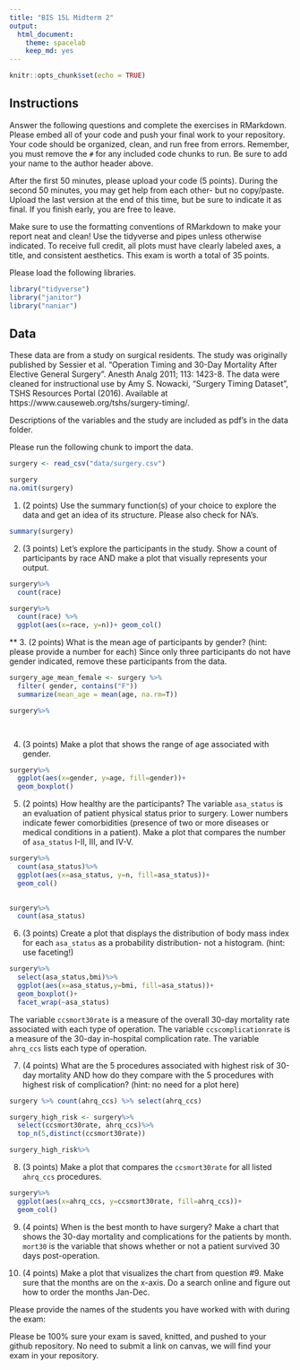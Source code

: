 ```yaml
---
title: "BIS 15L Midterm 2"
output:
  html_document: 
    theme: spacelab
    keep_md: yes
---
```


```r
knitr::opts_chunk$set(echo = TRUE)
```

## Instructions
Answer the following questions and complete the exercises in RMarkdown. Please embed all of your code and push your final work to your repository. Your code should be organized, clean, and run free from errors. Remember, you must remove the `#` for any included code chunks to run. Be sure to add your name to the author header above.  

After the first 50 minutes, please upload your code (5 points). During the second 50 minutes, you may get help from each other- but no copy/paste. Upload the last version at the end of this time, but be sure to indicate it as final. If you finish early, you are free to leave.

Make sure to use the formatting conventions of RMarkdown to make your report neat and clean! Use the tidyverse and pipes unless otherwise indicated. To receive full credit, all plots must have clearly labeled axes, a title, and consistent aesthetics. This exam is worth a total of 35 points. 

Please load the following libraries.
```r
library("tidyverse")
library("janitor")
library("naniar")
```

## Data
These data are from a study on surgical residents. The study was originally published by Sessier et al. “Operation Timing and 30-Day Mortality After Elective General Surgery”. Anesth Analg 2011; 113: 1423-8. The data were cleaned for instructional use by Amy S. Nowacki, “Surgery Timing Dataset”, TSHS Resources Portal (2016). Available at https://www.causeweb.org/tshs/surgery-timing/.

Descriptions of the variables and the study are included as pdf's in the data folder.  

Please run the following chunk to import the data.
```r
surgery <- read_csv("data/surgery.csv")
```
```r
surgery
na.omit(surgery)
```

1. (2 points) Use the summary function(s) of your choice to explore the data and get an idea of its structure. Please also check for NA's.
```r
summary(surgery)
```


2. (3 points) Let's explore the participants in the study. Show a count of participants by race AND make a plot that visually represents your output.
```r
surgery%>%
  count(race)
```
```r
surgery%>%
  count(race) %>%
  ggplot(aes(x=race, y=n))+ geom_col()
```

**
3. (2 points) What is the mean age of participants by gender? (hint: please provide a number for each) Since only three participants do not have gender indicated, remove these participants from the data.
```r
surgery_age_mean_female <- surgery %>%
  filter( gender, contains("F"))
  summarize(mean_age = mean(age, na.rm=T))
```
```r
surgery%>%
 
```
```r

```

4. (3 points) Make a plot that shows the range of age associated with gender.
```r
surgery%>%
  ggplot(aes(x=gender, y=age, fill=gender))+
  geom_boxplot()
```


5. (2 points) How healthy are the participants? The variable `asa_status` is an evaluation of patient physical status prior to surgery. Lower numbers indicate fewer comorbidities (presence of two or more diseases or medical conditions in a patient). Make a plot that compares the number of `asa_status` I-II, III, and IV-V.

```r
surgery%>%
  count(asa_status)%>%
  ggplot(aes(x=asa_status, y=n, fill=asa_status))+
  geom_col()
  
```
```r
surgery%>%
  count(asa_status)
```

6. (3 points) Create a plot that displays the distribution of body mass index for each `asa_status` as a probability distribution- not a histogram. (hint: use faceting!)
```r
surgery%>%
  select(asa_status,bmi)%>%
  ggplot(aes(x=asa_status,y=bmi, fill=asa_status))+
  geom_boxplot()+
  facet_wrap(~asa_status)
```

The variable `ccsmort30rate` is a measure of the overall 30-day mortality rate associated with each type of operation. The variable `ccscomplicationrate` is a measure of the 30-day in-hospital complication rate. The variable `ahrq_ccs` lists each type of operation.  

7. (4 points) What are the 5 procedures associated with highest risk of 30-day mortality AND how do they compare with the 5 procedures with highest risk of complication? (hint: no need for a plot here)
```r
surgery %>% count(ahrq_ccs) %>% select(ahrq_ccs)
```

```r
surgery_high_risk <- surgery%>%
  select(ccsmort30rate, ahrq_ccs)%>%
  top_n(5,distinct(ccsmort30rate))
```
```r
surgery_high_risk%>%
```

8. (3 points) Make a plot that compares the `ccsmort30rate` for all listed `ahrq_ccs` procedures.
```r
surgery%>%
  ggplot(aes(x=ahrq_ccs, y=ccsmort30rate, fill=ahrq_ccs))+
  geom_col()
```


9. (4 points) When is the best month to have surgery? Make a chart that shows the 30-day mortality and complications for the patients by month. `mort30` is the variable that shows whether or not a patient survived 30 days post-operation.

10. (4 points) Make a plot that visualizes the chart from question #9. Make sure that the months are on the x-axis. Do a search online and figure out how to order the months Jan-Dec.

Please provide the names of the students you have worked with with during the exam:

Please be 100% sure your exam is saved, knitted, and pushed to your github repository. No need to submit a link on canvas, we will find your exam in your repository.
